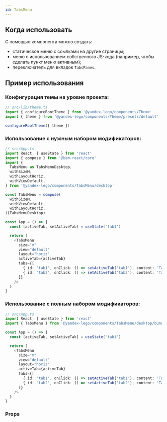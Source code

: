 ```yaml
---
id: TabsMenu
---
```



## Когда использовать

С помощью компонента можно создать:

- статическое меню с ссылками на другие страницы;
- меню с использованием собственного JS-кода (например, чтобы сделать пункт меню активным);
- переключатель для вкладок `TabsPanes`.

## Пример использования

### Конфигурация темы на уровне проекта:

```ts
// src/lib/theme.ts
import { configureRootTheme } from '@yandex-lego/components/Theme'
import { theme } from '@yandex-lego/components/Theme/presets/default'

configureRootTheme({ theme })
```

### Использование с нужным набором модификаторов:

```ts
// src/App.ts
import React, { useState } from 'react'
import { compose } from '@bem-react/core'
import {
  TabsMenu as TabsMenuDesktop,
  withSizeM,
  withLayoutHoriz,
  withViewDefault,
} from '@yandex-lego/components/TabsMenu/desktop'

const TabsMenu = compose(
  withSizeM,
  withViewDefault,
  withLayoutHoriz,
)(TabsMenuDesktop)

const App = () => {
  const [activeTab, setActiveTab] = useState('tab1')

  return (
    <TabsMenu
      size="m"
      view="default"
      layout="horiz"
      activeTab={activeTab}
      tabs={[
        { id: 'tab1', onClick: () => setActiveTab('tab1'), content: 'Tab 1' },
        { id: 'tab2', onClick: () => setActiveTab('tab2'), content: 'Tab 2' },
      ]}
    />
  )
}
```

### Использование с полным набором модификаторов:

```ts
// src/App.ts
import React, { useState } from 'react'
import { TabsMenu } from '@yandex-lego/components/TabsMenu/desktop/bundle'

const App = () => {
  const [activeTab, setActiveTab] = useState('tab1')

  return (
    <TabsMenu
      size="m"
      view="default"
      layout="horiz"
      activeTab={activeTab}
      tabs={[
        { id: 'tab1', onClick: () => setActiveTab('tab1'), content: 'Tab 1' },
        { id: 'tab2', onClick: () => setActiveTab('tab2'), content: 'Tab 2' },
      ]}
    />
  )
}
```

### Props

<PropsTable props={tabsMenuProps} />

